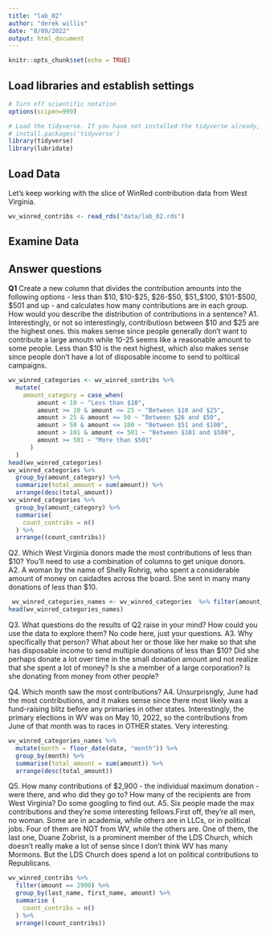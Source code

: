 ```yaml
---
title: "lab_02"
author: "derek willis"
date: "8/09/2022"
output: html_document
---
```


```r
knitr::opts_chunk$set(echo = TRUE)
```

## Load libraries and establish settings
```r
# Turn off scientific notation
options(scipen=999)

# Load the tidyverse. If you have not installed the tidyverse already, remove the # from the next line and run it first.  
# install.packages('tidyverse')
library(tidyverse)
library(lubridate)
```

## Load Data

Let's keep working with the slice of WinRed contribution data from West Virginia.  

```r
wv_winred_contribs <- read_rds("data/lab_02.rds")
```

## Examine Data

## Answer questions

**Q1** Create a new column that divides the contribution amounts into the following options - less than $10, $10-$25, $26-$50, $51_$100, $101-$500, $501 and up - and calculates how many contributions are in each group. How would you describe the distribution of contributions in a sentence?
A1. Interestingly, or not so interestingly, contributiosn between $10 and $25 are the highest ones. this makes sense since people generally don't want to contribute a large amoutn while 10-25 seems like a reasonable amount to some people. Less than $10 is the next highest, which also makes sense since people don't have a lot of disposable income to send to poltiical campaigns. 


```r
wv_winred_categories <- wv_winred_contribs %>%
  mutate(
    amount_category = case_when(
        amount < 10 ~ "Less than $10",
        amount >= 10 & amount <= 25 ~ "Between $10 and $25",
        amount > 25 & amount <= 50 ~ "Between $26 and $50",
        amount > 50 & amount <= 100 ~ "Between $51 and $100",
        amount > 101 & amount <= 501 ~ "Between $101 and $500",
        amount >= 501 ~ "More than $501"
      )
  )
head(wv_winred_categories)
wv_winred_categories %>%
  group_by(amount_category) %>%
  summarize(total_amount = sum(amount)) %>%
  arrange(desc(total_amount))
wv_winred_categories %>%
  group_by(amount_category) %>%
  summarise(
    count_contribs = n()
  ) %>%
  arrange((count_contribs))
```

Q2. Which West Virginia donors made the most contributions of less than $10? You'll need to use a combination of columns to get unique donors.  
A2. A woman by the name of Shelly Rohrig, who spent a considerable amount of money on caidadtes across the board. She sent in many many donations of less than $10. 

```r
 wv_winred_categories_names <- wv_winred_categories  %>% filter(amount_category == "Less than $10")
head(wv_winred_categories_names)
```

Q3. What questions do the results of Q2 raise in your mind? How could you use the data to explore them? No code here, just your questions.
A3. Why specifically that person? What about her or those like her make so that she has disposable income to send multiple donations of less than $10? Did she perhaps donate a lot over time in the small donation amount and not realize that she spent a lot of money? Is she a member of a large corporation? Is she donating from money from other people? 

Q4. Which month saw the most contributions?
A4. Unsurprisngly, June had the most contributions, and it makes sense since there most likely was a fund-raising blitz before any primaries in other states. Interestingly, the primary elections in WV was on May 10, 2022, so the contributions from June of that month was to races in OTHER states. Very interesting. 

```r
wv_winred_categories_names %>% 
  mutate(month = floor_date(date, "month")) %>%
  group_by(month) %>%
  summarise(total_amount = sum(amount)) %>%
  arrange(desc(total_amount))
```


Q5. How many contributions of $2,900 - the individual maximum donation - were there, and who did they go to? How many of the recipients are from West Virginia? Do some googling to find out.
A5. Six people made the max contributions and they're some interesting fellows.First off, they're all men, no woman. Some are in academia, while others are in LLCs, or in political jobs. Four of them are NOT from WV, while the others are. One of them, the last one, Duane Zobrist, is a prominent member of the LDS Church, which doesn't really make a lot of sense since I don't think WV has many Mormons. But the LDS Church does spend a lot on political contributions to Republicans. 

```r
wv_winred_contribs %>% 
  filter(amount == 2900) %>%
  group_by(last_name, first_name, amount) %>%
  summarise (
    count_contribs = n()
  ) %>% 
  arrange((count_contribs))
  
```
